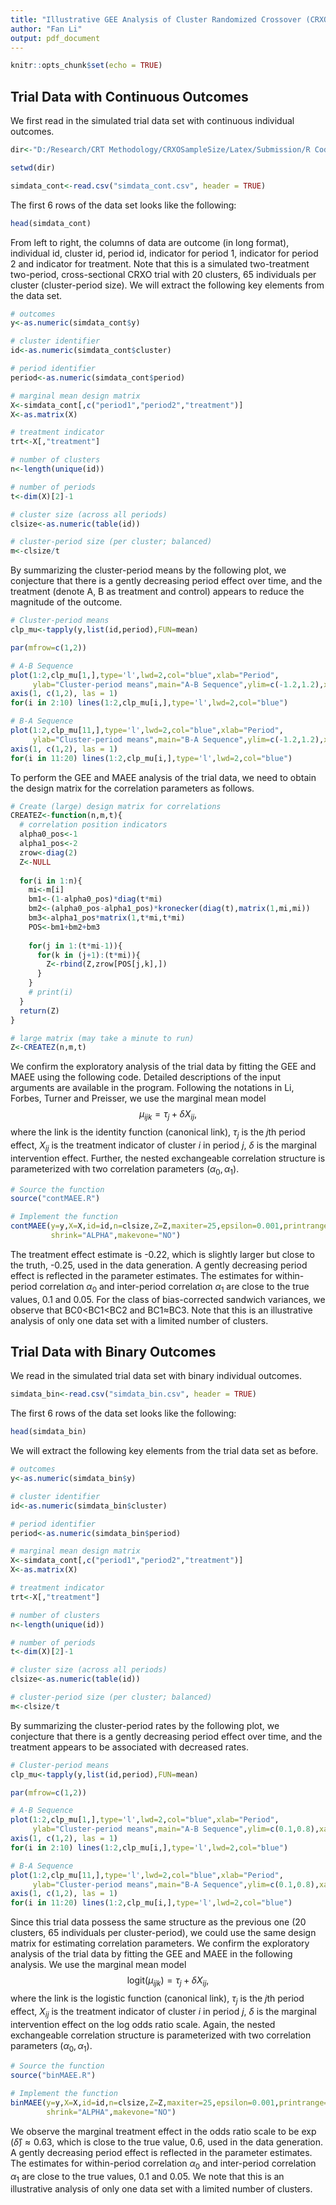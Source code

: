 ```yaml
---
title: "Illustrative GEE Analysis of Cluster Randomized Crossover (CRXO) Trials"
author: "Fan Li"
output: pdf_document
---
```


```r
knitr::opts_chunk$set(echo = TRUE)
```

## Trial Data with Continuous Outcomes


We first read in the simulated trial data set with continuous individual outcomes.


```r
dir<-"D:/Research/CRT Methodology/CRXOSampleSize/Latex/Submission/R Code"

setwd(dir)

simdata_cont<-read.csv("simdata_cont.csv", header = TRUE)
```


The first 6 rows of the data set looks like the following:


```r
head(simdata_cont)
```


From left to right, the columns of data are outcome (in long format), individual id, cluster id, period id, indicator for period 1, indicator for period 2 and indicator for treatment. Note that this is a simulated two-treatment two-period, cross-sectional CRXO trial with 20 clusters, 65 individuals per cluster (cluster-period size). We will extract the following key elements from the data set. 


```r
# outcomes
y<-as.numeric(simdata_cont$y)     

# cluster identifier
id<-as.numeric(simdata_cont$cluster)   

# period identifier
period<-as.numeric(simdata_cont$period)    

# marginal mean design matrix
X<-simdata_cont[,c("period1","period2","treatment")]
X<-as.matrix(X)                                           

# treatment indicator
trt<-X[,"treatment"]

# number of clusters
n<-length(unique(id))   

# number of periods
t<-dim(X)[2]-1        

# cluster size (across all periods)
clsize<-as.numeric(table(id))

# cluster-period size (per cluster; balanced)
m<-clsize/t                                                
```


By summarizing the cluster-period means by the following plot, we conjecture that there is a gently decreasing period effect over time, and the treatment (denote A, B as treatment and control) appears to reduce the magnitude of the outcome. 


```r
# Cluster-period means
clp_mu<-tapply(y,list(id,period),FUN=mean)
```

```r
par(mfrow=c(1,2))

# A-B Sequence
plot(1:2,clp_mu[1,],type='l',lwd=2,col="blue",xlab="Period",
     ylab="Cluster-period means",main="A-B Sequence",ylim=c(-1.2,1.2),xaxt = 'n')
axis(1, c(1,2), las = 1) 
for(i in 2:10) lines(1:2,clp_mu[i,],type='l',lwd=2,col="blue")

# B-A Sequence
plot(1:2,clp_mu[11,],type='l',lwd=2,col="blue",xlab="Period",
     ylab="Cluster-period means",main="B-A Sequence",ylim=c(-1.2,1.2),xaxt = 'n')
axis(1, c(1,2), las = 1) 
for(i in 11:20) lines(1:2,clp_mu[i,],type='l',lwd=2,col="blue")
```


To perform the GEE and MAEE analysis of the trial data, we need to obtain the design matrix for the correlation parameters as follows.


```r
# Create (large) design matrix for correlations
CREATEZ<-function(n,m,t){
  # correlation position indicators
  alpha0_pos<-1
  alpha1_pos<-2
  zrow<-diag(2)
  Z<-NULL
  
  for(i in 1:n){
    mi<-m[i]
    bm1<-(1-alpha0_pos)*diag(t*mi)
    bm2<-(alpha0_pos-alpha1_pos)*kronecker(diag(t),matrix(1,mi,mi))
    bm3<-alpha1_pos*matrix(1,t*mi,t*mi)
    POS<-bm1+bm2+bm3
    
    for(j in 1:(t*mi-1)){
      for(k in (j+1):(t*mi)){
        Z<-rbind(Z,zrow[POS[j,k],])
      }
    }
    # print(i)
  }
  return(Z)
}

# large matrix (may take a minute to run)
Z<-CREATEZ(n,m,t)                                         
```


We confirm the exploratory analysis of the trial data by fitting the GEE and MAEE using the following code. Detailed descriptions of the input arguments are available in the \verb"contMAEE.R" program. Following the notations in Li, Forbes, Turner and Preisser, we use the marginal mean model 
$$\mu_{ijk}=\tau_j+\delta X_{ij},$$
where the link is the identity function (canonical link), $\tau_j$ is the $j$th period effect, $X_{ij}$ is the treatment indicator of cluster $i$ in period $j$, $\delta$ is the marginal intervention effect. Further, the nested exchangeable correlation structure is parameterized with two correlation parameters $(\alpha_0,\alpha_1)$. 


```r
# Source the function
source("contMAEE.R")

# Implement the function
contMAEE(y=y,X=X,id=id,n=clsize,Z=Z,maxiter=25,epsilon=0.001,printrange="NO",
         shrink="ALPHA",makevone="NO")
```


The treatment effect estimate is -0.22, which is slightly larger but close to the truth, -0.25, used in the data generation. A gently decreasing period effect is reflected in the parameter estimates. The estimates for within-period correlation $\alpha_0$ and inter-period correlation $\alpha_1$ are close to the true values, 0.1 and 0.05. For the class of bias-corrected sandwich variances, we observe that BC0$<$BC1$<$BC2 and BC1$\approx$BC3. Note that this is an illustrative analysis of only one data set with a limited number of clusters.


## Trial Data with Binary Outcomes


We read in the simulated trial data set with binary individual outcomes. 


```r
simdata_bin<-read.csv("simdata_bin.csv", header = TRUE)
```


The first 6 rows of the data set looks like the following:


```r
head(simdata_bin)
```


We will extract the following key elements from the trial data set as before.


```r
# outcomes
y<-as.numeric(simdata_bin$y)    

# cluster identifier
id<-as.numeric(simdata_bin$cluster)                  

# period identifier
period<-as.numeric(simdata_bin$period)      

# marginal mean design matrix
X<-simdata_cont[,c("period1","period2","treatment")]
X<-as.matrix(X)                                           

# treatment indicator
trt<-X[,"treatment"]

# number of clusters
n<-length(unique(id))   

# number of periods
t<-dim(X)[2]-1        

# cluster size (across all periods)
clsize<-as.numeric(table(id))

# cluster-period size (per cluster; balanced)
m<-clsize/t                                                
```


By summarizing the cluster-period rates by the following plot, we conjecture that there is a gently decreasing period effect over time, and the treatment appears to be associated with decreased rates. 


```r
# Cluster-period means
clp_mu<-tapply(y,list(id,period),FUN=mean)
```

```r
par(mfrow=c(1,2))

# A-B Sequence
plot(1:2,clp_mu[1,],type='l',lwd=2,col="blue",xlab="Period",
     ylab="Cluster-period means",main="A-B Sequence",ylim=c(0.1,0.8),xaxt = 'n')
axis(1, c(1,2), las = 1) 
for(i in 2:10) lines(1:2,clp_mu[i,],type='l',lwd=2,col="blue")

# B-A Sequence
plot(1:2,clp_mu[11,],type='l',lwd=2,col="blue",xlab="Period",
     ylab="Cluster-period means",main="B-A Sequence",ylim=c(0.1,0.8),xaxt = 'n')
axis(1, c(1,2), las = 1) 
for(i in 11:20) lines(1:2,clp_mu[i,],type='l',lwd=2,col="blue")
```


Since this trial data possess the same structure as the previous one (20 clusters, 65 individuals per cluster-period), we could use the same design matrix for estimating correlation parameters. We confirm the exploratory analysis of the trial data by fitting the GEE and MAEE in the following analysis. We use the marginal mean model 
$$\text{logit}(\mu_{ijk})=\tau_j+\delta X_{ij},$$
where the link is the logistic function (canonical link), $\tau_j$ is the $j$th period effect, $X_{ij}$ is the treatment indicator of cluster $i$ in period $j$, $\delta$ is the marginal intervention effect on the log odds ratio scale. Again, the nested exchangeable correlation structure is parameterized with two correlation parameters $(\alpha_0,\alpha_1)$.  


```r
# Source the function
source("binMAEE.R")

# Implement the function
binMAEE(y=y,X=X,id=id,n=clsize,Z=Z,maxiter=25,epsilon=0.001,printrange="NO",
        shrink="ALPHA",makevone="NO")
```


We observe the marginal treatment effect in the odds ratio scale to be $\exp(\hat{\delta})\approx 0.63$, which is close to the true value, 0.6, used in the data generation. A gently decreasing period effect is reflected in the parameter estimates. The estimates for within-period correlation $\alpha_0$ and inter-period correlation $\alpha_1$ are close to the true values, 0.1 and 0.05. We note that this is an illustrative analysis of only one data set with a limited number of clusters.
